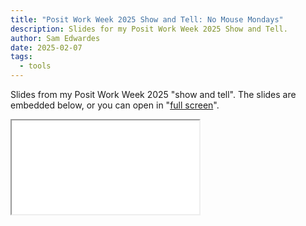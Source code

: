 ```yaml
---
title: "Posit Work Week 2025 Show and Tell: No Mouse Mondays"
description: Slides for my Posit Work Week 2025 Show and Tell.
author: Sam Edwardes
date: 2025-02-07
tags:
  - tools
---
```


Slides from my Posit Work Week 2025 "show and tell". The slides are embedded below, or you can open in "[full screen](/blog-assets/2025-02-07-no-mouse-mondays/slides.html)".

<div class="bg-gray-200 p-4 rounded-lg">
  <iframe
    src="/blog-assets/2025-02-07-no-mouse-mondays/slides.html"
    title="description"
    class="w-full min-h-96 lg:min-h-lvh"
  ></iframe>
</div>
